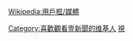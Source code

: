 {{Userbox
|id=[[File:Next_TV_News_Logo.png|80px]]
|id-c=white
|info=這個用戶喜歡看[[壹電視新聞台]]。
|info-c=#E6E6FA
|info-s=9
|border-c=#FFFFFF
}}<includeonly>[[Category:喜歡觀看壹新聞的维基人]]</includeonly><noinclude>{{Clear}}[[Wikipedia:用戶框/媒體]]
[[Category:媒體用戶框模板|視]]
</noinclude>